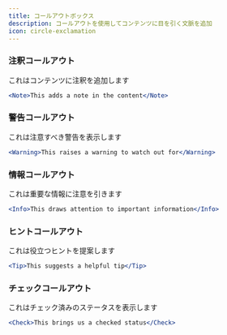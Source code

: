 ```yaml
---
title: コールアウトボックス
description: コールアウトを使用してコンテンツに目を引く文脈を追加
icon: circle-exclamation
---
```


### 注釈コールアウト

<Note>これはコンテンツに注釈を追加します</Note>

```jsx
<Note>This adds a note in the content</Note>
```

### 警告コールアウト

<Warning>これは注意すべき警告を表示します</Warning>

```jsx
<Warning>This raises a warning to watch out for</Warning>
```

### 情報コールアウト

<Info>これは重要な情報に注意を引きます</Info>

```jsx
<Info>This draws attention to important information</Info>
```

### ヒントコールアウト

<Tip>これは役立つヒントを提案します</Tip>

```jsx
<Tip>This suggests a helpful tip</Tip>
```

### チェックコールアウト

<Check>これはチェック済みのステータスを表示します</Check>

```jsx
<Check>This brings us a checked status</Check>
```
